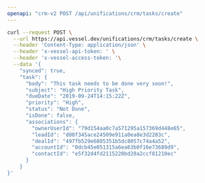 ```yaml
---
openapi: "crm-v2 POST /api/unifications/crm/tasks/create"
---
```


<RequestExample>

```bash Request
curl --request POST \
  --url https://api.vessel.dev/unifications/crm/tasks/create \
  --header 'Content-Type: application/json' \
  --header 'x-vessel-api-token: ' \
  --header 'x-vessel-access-token: '\
  --data '{
    "synced": true,
    "task": {
      "body": "This task needs to be done very soon!",
      "subject": "High Priority Task",
      "dueDate": "2019-09-24T14:15:22Z",
      "priority": "High",
      "status": "Not Done",
      "isDone": false,
      "associations": {
        "ownerUserId": "79d154aa0c7a571295a157369d448e65",
        "leadId": "d08f345ace24509e911a0ea8e3d2203c",
        "dealId": "497fb529e6805351b5dc8057c74a4a52",
        "accountId": "0dcb45e051315a6ea63b0f16e73689d9",
        "contactId": "e5f32d4fd2115220bd20a2ccf81210ec"
      }
    }
}'
```

</RequestExample>
